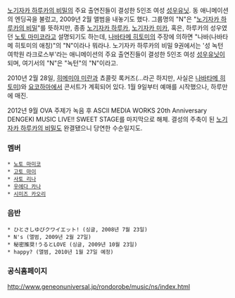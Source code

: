 [[노기자카 하루카의 비밀]]의 주요 출연진들이 결성한 5인조 여성 [[성우]]유닛. 동 애니메이션의 엔딩곡을 불렀고, 2009년 2월 앨범을 내놓기도 했다.
그룹명의 "N"은 "[[노기자카 하루카의 비밀]]"를 뜻하지만, 종종 [[노기자카 하루카]], [[노기자카 미카]], 혹은, 하루카의 성우였던 [[노토 마미코]]라고 설명되기도 하는데, [[나바타메 히토미]]의 주장에 의하면 "나바(나바타메 히토미의 애칭)"의 "N"이라나 뭐라나. 
노기자카 하루카의 비밀 9권에서는 '성 녹턴 여학원 라크로스부'라는 애니메이션의 주요 출연진들이 결성한 5인조 여성 [[성우]]유닛이 되며, 여기서의 "N"은 "녹턴"의 "N"이라고.

2010년 2월 28일, [[히메미야 미란]]과 쵸콜릿 록커즈(...라곤 하지만, 사실은 [[나바타메 히토미]])와 [[요코하마]]에서 콘서트가 계획되어 있다. 1월 9일부터 예매를 시작했으나, 하루만에 매진.

2012년 9월 OVA 주제가 녹음 후 ASCII MEDIA WORKS 20th Anniversary DENGEKI MUSIC LIVE!! SWEET STAGE를 마지막으로 해체. 결성의 주축이 된 [[노기자카 하루카의 비밀]]도 완결됐으니 당연한 수순일지도. 

=== 멤버 ===
 * [[노토 마미코]]
 * [[고토 마이]]
 * [[사토 리나]]
 * [[우에다 카나]]
 * [[시미즈 카오리]]
=== 음반 ===
 * ひとさしゆびクワイエット! (싱글, 2008년 7월 23일)
 * N's (앨범, 2009년 2월 27일)
 * 秘密推奨!うるとLOVE (싱글, 2009년 10월 23일)
 * happy? (앨범, 2010년 1월 27일 예정)
=== 공식홈페이지 ===
http://www.geneonuniversal.jp/rondorobe/music/ns/index.html
